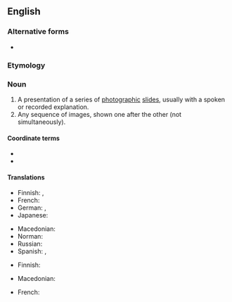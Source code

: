 {{also|slide-show|slide show}}

==English==

===Alternative forms===
* {{l|en|slide show}}

===Etymology===
{{compound|slide|show|lang=en}}

===Noun===
{{wikipedia}}
{{en-noun}}

# A presentation of a series of [[photographic]] [[slide]]s, usually with a spoken or recorded explanation.
# Any sequence of images, shown one after the other (not simultaneously).

====Coordinate terms====
* {{l|en|gallery}}
* {{l|en|pictorial}}

====Translations====
{{trans-top|presentation}}
* Finnish: {{t|fi|diaesitys}}, {{t|fi|diasarja}}
* French: {{t+|fr|diaporama|m}}
* German: {{t|de|Tonbildschau|f}}, {{t+|de|Diashow|f}}
* Japanese: {{t|ja|スライドショー|tr=suraido shō|sc=Jpan}}
{{trans-mid}}
* Macedonian: {{t|mk|сликоред|m|tr=slíkored|sc=Cyrl}}
* Norman: {{t|nrf|mouontréthie au projecteux|f}}
* Russian: {{t+|ru|слайд-шо́у|n}}
* Spanish: {{t|es|pase de diapositivas|m}}, {{t+|es|diaporama|m}}
{{trans-bottom}}

{{trans-top|sequence of images}}
* Finnish: {{t|fi|kuvasarja}}
{{trans-mid}}
* Macedonian: {{t|mk|сликоред|m|tr=slíkored|sc=Cyrl}}
{{trans-bottom}}

{{checktrans-top}}
* French: {{t+check|fr|diaporama}}
{{trans-mid}}
{{trans-bottom}}
